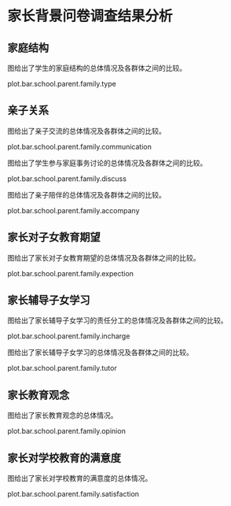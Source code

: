 <!--  chapter -->

\mytext

# 家长背景问卷调查结果分析


## 家庭结构

图\ref{fig: `r gio.R$GetPlotTitle("plot.bar.school.parent.family.type")`}给出了学生的家庭结构\footnote{其中核心家庭指的是孩子平时和父亲、母亲或父母双方以及兄弟姐妹生活在一起的家庭。主干家庭指的是孩子平时和除了父亲、母亲、兄弟姐妹以外还有（外）祖父母一起生活的家庭。扩大家庭指的是孩子平时除父母、兄弟姐妹、（外）祖父母以外还有其他人一起生活的家庭。}的总体情况及各群体之间的比较。

plot.bar.school.parent.family.type

\clearpage

## 亲子关系

图\ref{fig: `r gio.R$GetPlotTitle("plot.bar.school.parent.family.communication")`}给出了亲子交流的总体情况及各群体之间的比较。

plot.bar.school.parent.family.communication

图\ref{fig: `r gio.R$GetPlotTitle("plot.bar.school.parent.family.discuss")`}给出了学生参与家庭事务讨论的总体情况及各群体之间的比较。

plot.bar.school.parent.family.discuss

\clearpage

图\ref{fig: `r gio.R$GetPlotTitle("plot.bar.school.parent.family.accompany")`}给出了亲子陪伴的总体情况及各群体之间的比较。

plot.bar.school.parent.family.accompany


## 家长对子女教育期望

图\ref{fig: `r gio.R$GetPlotTitle("plot.bar.school.parent.family.expection")`}给出了家长对子女教育期望的总体情况及各群体之间的比较。

plot.bar.school.parent.family.expection

\clearpage

## 家长辅导子女学习

图\ref{fig: `r gio.R$GetPlotTitle("plot.bar.school.parent.family.incharge")`}给出了家长辅导子女学习的责任分工的总体情况及各群体之间的比较。

plot.bar.school.parent.family.incharge

图\ref{fig: `r gio.R$GetPlotTitle("plot.bar.school.parent.family.tutor")`}给出了家长辅导子女学习的总体情况及各群体之间的比较。

plot.bar.school.parent.family.tutor

\clearpage

## 家长教育观念

图\ref{fig: `r gio.R$GetPlotTitle("plot.bar.school.parent.family.incharge")`}给出了家长教育观念的总体情况。

plot.bar.school.parent.family.opinion

\clearpage

## 家长对学校教育的满意度

图\ref{fig: `r gio.R$GetPlotTitle("plot.bar.school.parent.family.satisfaction")`}给出了家长对学校教育的满意度的总体情况。

plot.bar.school.parent.family.satisfaction

\clearpage

<!--  end of chapter  -->
